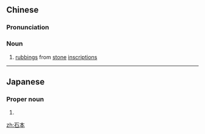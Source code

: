 ==Chinese==
{{zh-forms}}

===Pronunciation===
{{zh-pron
|m=shíběn
|cat=n
}}

===Noun===
{{zh-noun}}

# [[rubbing]]s from [[stone]] [[inscription]]s

----

==Japanese==
{{ja-kanjitab|いし|もと|yomi=k}}

===Proper noun===
{{ja-pos|proper|いしもと}}

# {{surname|lang=ja|sort=いしもと}}

[[zh:石本]]
